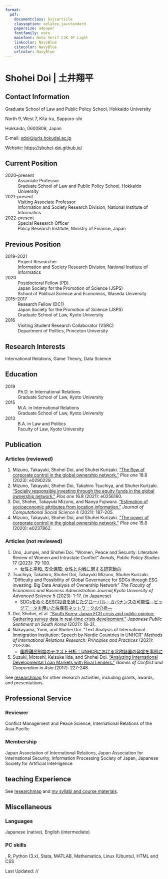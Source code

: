 ```yaml
---
format:
  pdf:
    documentclass: bxjsarticle
    classoption: xelatex,ja=standard
    papersize: a4paper
    fontfamily: noto
    mainfont: Noto Serif CJK JP Light
    linkcolor: NavyBlue
    citecolor: NavyBlue
    urlcolor: NavyBlue
---
```


# Shohei Doi | 土井翔平

\vspace{15mm}

## Contact Information

Graduate School of Law and Public Policy School, Hokkaido University\vspace{-4mm}

North 9, West 7, Kita-ku, Sapporo-shi\vspace{-4mm}

Hokkaido, 0600809, Japan

E-mail: <sdoi@juris.hokudai.ac.jp>\vspace{-4mm}

Website: <https://shohei-doi.github.io/>

## Current Position

2020--present
: Associate Professor
: Graduate School of Law and Public Policy School, Hokkaido University

2021--present
: Visiting Associate Professor
: Information and Society Research Division, National Institute of Informatics

2022--present
: Special Research Officer
: Policy Research Institute, Ministry of Finance, Japan

## Previous Position

2019--2021
: Project Researcher
: Information and Society Research Division, National Institute of Informatics

2020
: Postdoctoral Fellow (PD)
: Japan Society for the Promotion of Science (JSPS)
: School of Political Science and Economics, Waseda University

2015--2017
: Research Fellow (DC1)
: Japan Society for the Promotion of Science (JSPS)
: Graduate School of Law, Kyoto University

2016
: Visiting Student Research Collaborator (VSRC)
: Department of Politics, Princeton University

## Research Interests

International Relations, Game Theory, Data Science

## Education

2019
: Ph.D. in International Relations
: Graduate School of Law, Kyoto University

2015
: M.A. in International Relations
: Graduate School of Law, Kyoto University

2013
: B.A. in Law and Politics
: Faculty of Law, Kyoto University

## Publication

### Articles (reviewed)

1. Mizuno, Takayuki, Shohei Doi, and Shuhei Kurizaki. ["The flow of corporate control in the global ownership network."](https://journals.plos.org/plosone/article?id=10.1371/journal.pone.0290229) *Plos one* 18.8 (2023): e0290229.
1. Mizuno, Takayuki, Shohei Doi, Takahiro Tsuchiya, and Shuhei Kurizaki. ["Socially responsible investing through the equity funds in the global ownership network."](https://journals.plos.org/plosone/article?id=10.1371/journal.pone.0256160) *Plos one* 16.8 (2021): e0256160.
1. Doi, Shohei, Takayuki Mizuno, and Naoya Fujiwara. ["Estimation of socioeconomic attributes from location information."](https://link.springer.com/article/10.1007/s42001-020-00073-w) *Journal of Computational Social Science* 4 (2021): 187-205.
1. Mizuno, Takayuki, Shohei Doi, and Shuhei Kurizaki. ["The power of corporate control in the global ownership network."](https://journals.plos.org/plosone/article?id=10.1371/journal.pone.0237862) *Plos one* 15.8 (2020): e0237862.

### Articles (not reviewed)

1. Ono, Jumpei, and Shohei Doi. "Women, Peace and Security: Literature Review of Women and Intrastate Conflict" *Annals, Public Policy Studies* 17 (2023): 79-100.
    - [女性と平和, 安全保障: 女性と内戦に関する研究動向](https://eprints.lib.hokudai.ac.jp/dspace/handle/2115/89011)
1. Tsuchiya, Takahiro, Shohei Doi, Takayuki Mizuno, Shuhei Kurizaki. "Difficulty and Possibility of Global Governance for SDGs through ESG investing: Big Data Analysis of Ownership Network" *The Faculty of Economics and Business Administration Journal,Kyoto University of Advanced Science* 5 (2023): 1-17. (in Japanese)
    - [SDGsをめぐるESG投資を通じたグローバル・ガバナンスの可能性―ビッグデータを用いた株保有ネットワークの分析―](https://kyotogakuen.repo.nii.ac.jp/records/1511)
1. Doi, Shohei, et al. ["South Korea–Japan FCR crisis and public opinion: Gathering survey data in real-time crisis development."](https://www.taylorfrancis.com/chapters/edit/10.4324/9781003143536-2/south-korea%E2%80%93japan-fcr-crisis-public-opinion-shohei-doi-kazunori-inamasu-shoko-kohama-atsushi-tago) *Japanese Public Sentiment on South Korea* (2021): 18-31.
1. Nakayama, Yumi, and Shohei Doi. "Text Analysis of International Immigration Institution: Speech by Nordic Countries in UNHCR " *Methods of International Relations Research: Principles and Practices* (2021):  213-236.
    - [国際難民制度のテキスト分析：UNHCRにおける北欧諸国の発言を事例に](https://www.utp.or.jp/book/b587759.html)
1. Suzuki, Motoshi, Keisuke Iida, and Shohei Doi. ["Analyzing International Developmental Loan Markets with Rival Lenders."](https://link.springer.com/chapter/10.1007/978-4-431-56466-9_10) *Games of Conflict and Cooperation in Asia* (2017): 227-248.

See [researchmap](https://researchmap.jp/doishohei) for other research activities, including grants, awards, and presentations.

## Professional Service

### Reviewer

Conflict Management and Peace Science, International Relations of the Asia‑Pacific

### Membership

Japan Association of International Relations, Japan Association for International Security, Information Processing Society of Japan, Japanese Society for Artificial Intel‑ligence

## teaching Experience

See [researchmap](https://researchmap.jp/doishohei) and [my syllabi and course materials](https://sdoi.notion.site/sdoi/8c0646a64bb343f7bb9c235143510e03).

## Miscellaneous

### Languages

Japanese (native), English (intermediate)

### PC skills

\LaTeX, R, Python (3.x), Stata, MATLAB, Mathematica, Linux (Ubuntu), HTML and CSS

\vspace{15mm}

Last Updated: \the\year/\the\month/\the\day